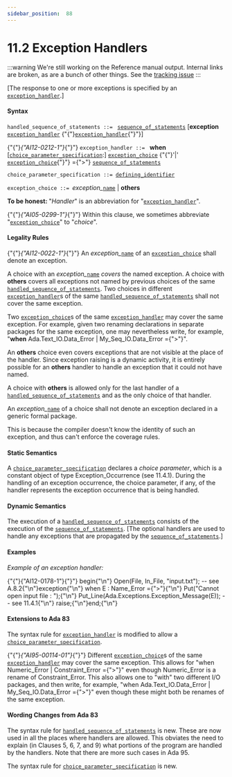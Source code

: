 ---
sidebar_position:  88
---

# 11.2 Exception Handlers

:::warning
We're still working on the Reference manual output.  Internal links are broken,
as are a bunch of other things.
See the [tracking issue](https://github.com/ada-lang-io/ada-lang-io/issues/20)
:::


<p>[The response to one or more exceptions is specified by an <code><a href="../AA-11/AA-11.2#S0305">exception_handler</a></code>.] </p>

#### Syntax

<p><code>handled_sequence_of_statements</code><a id="S0304"></a><code> ::= </code>     <code><a href="../AA-5/AA-5.1#S0166">sequence_of_statements</a></code>  [<strong>exception</strong>     <code><a href="../AA-11/AA-11.2#S0305">exception_handler</a></code>    {"{"}<code><a href="../AA-11/AA-11.2#S0305">exception_handler</a></code>{"}"}]</p>
<p>{"{"}<em>{"AI12-0212-1"}</em>{"}"} <code>exception_handler</code><a id="S0305"></a><code> ::= </code>  <strong>when</strong> [<code><a href="../AA-11/AA-11.2#S0306">choice_parameter_specification</a></code>:] <code><a href="../AA-11/AA-11.2#S0307">exception_choice</a></code> {"{"}'|' <code><a href="../AA-11/AA-11.2#S0307">exception_choice</a></code>{"}"} ={">"}     <code><a href="../AA-5/AA-5.1#S0166">sequence_of_statements</a></code></p>
<p><code>choice_parameter_specification</code><a id="S0306"></a><code> ::= </code><code><a href="../AA-3/AA-3.1#S0022">defining_identifier</a></code></p>
<p><code>exception_choice</code><a id="S0307"></a><code> ::= </code><em>exception_</em><code><a href="../AA-4/AA-4.1#S0091">name</a></code> | <strong>others</strong></p>
<Admonition type="aarm" aarm="note" title="Note: ">
<p><strong>To be honest: </strong>"<em>Handler</em>" is an abbreviation for "<code><a href="../AA-11/AA-11.2#S0305">exception_handler</a></code>".</p></Admonition>

<Admonition type="aarm" aarm="note" title="Note: ">
<p>{"{"}<em>{"AI05-0299-1"}</em>{"}"} Within this clause, we sometimes abbreviate "<code><a href="../AA-11/AA-11.2#S0307">exception_choice</a></code>" to "<em>choice</em>". </p></Admonition>


#### Legality Rules

<p>{"{"}<em>{"AI12-0022-1"}</em>{"}"} An <em>exception_</em><code><a href="../AA-4/AA-4.1#S0091">name</a></code> of an <code><a href="../AA-11/AA-11.2#S0307">exception_choice</a></code> shall denote an exception.</p>
<p>A choice with an <em>exception_</em><code><a href="../AA-4/AA-4.1#S0091">name</a></code> <em>covers</em> the named exception. A choice with <strong>others</strong> covers all exceptions not named by previous choices of the same <code><a href="../AA-11/AA-11.2#S0304">handled_sequence_of_statements</a></code>. Two choices in different <code><a href="../AA-11/AA-11.2#S0305">exception_handler</a></code>s of the same <code><a href="../AA-11/AA-11.2#S0304">handled_sequence_of_statements</a></code> shall not cover the same exception. </p>
<Admonition type="aarm" aarm="ramification" title="Ramification: ">
<p><strong></strong>Two <code><a href="../AA-11/AA-11.2#S0307">exception_choice</a></code>s of the same <code><a href="../AA-11/AA-11.2#S0305">exception_handler</a></code> may cover the same exception. For example, given two renaming declarations in separate packages for the same exception, one may nevertheless write, for example, "<strong>when</strong> Ada.Text_IO.Data_Error | My_Seq_IO.Data_Error ={">"}".</p></Admonition>

<Admonition type="aarm" aarm="note" title="Note: ">
<p>An <strong>others</strong> choice even covers exceptions that are not visible at the place of the handler. Since exception raising is a dynamic activity, it is entirely possible for an <strong>others</strong> handler to handle an exception that it could not have named. </p></Admonition>

<p>A choice with <strong>others</strong> is allowed only for the last handler of a <code><a href="../AA-11/AA-11.2#S0304">handled_sequence_of_statements</a></code> and as the only choice of that handler.</p>
<p>An <em>exception_</em><code><a href="../AA-4/AA-4.1#S0091">name</a></code> of a choice shall not denote an exception declared in a generic formal package. </p>
<Admonition type="aarm" aarm="reason" title="Reason: ">
<p><strong></strong>This is because the compiler doesn't know the identity of such an exception, and thus can't enforce the coverage rules. </p></Admonition>


#### Static Semantics

<p>A <code><a href="../AA-11/AA-11.2#S0306">choice_parameter_specification</a></code> declares a <em>choice parameter</em>, which is a constant object of type Exception_Occurrence (see 11.4.1). During the handling of an exception occurrence, the choice parameter, if any, of the handler represents the exception occurrence that is being handled.</p>

#### Dynamic Semantics

<p>The execution of a <code><a href="../AA-11/AA-11.2#S0304">handled_sequence_of_statements</a></code> consists of the execution of the <code><a href="../AA-5/AA-5.1#S0166">sequence_of_statements</a></code>. [The optional handlers are used to handle any exceptions that are propagated by the <code><a href="../AA-5/AA-5.1#S0166">sequence_of_statements</a></code>.] </p>

#### Examples

<p><em>Example of an exception handler:</em> </p>
<CodeBlock>
{"{"}{"AI12-0178-1"}{"}"} begin{"\n"}   Open(File, In_File, "input.txt");   -- see A.8.2{"\n"}exception{"\n"}   when E : Name_Error ={">"}{"\n"}      Put("Cannot open input file : ");{"\n"}      Put_Line(Ada.Exceptions.Exception_Message(E));  -- see 11.4.1{"\n"}      raise;{"\n"}end;{"\n"}
</CodeBlock>


#### Extensions to Ada 83

<Admonition type="aarm" aarm="note" title="Note: ">
<p>The syntax rule for <code><a href="../AA-11/AA-11.2#S0305">exception_handler</a></code> is modified to allow a <code><a href="../AA-11/AA-11.2#S0306">choice_parameter_specification</a></code>.</p></Admonition>

<Admonition type="aarm" aarm="note" title="Note: ">
<p>{"{"}<em>{"AI95-00114-01"}</em>{"}"} Different <code><a href="../AA-11/AA-11.2#S0307">exception_choice</a></code>s of the same <code><a href="../AA-11/AA-11.2#S0305">exception_handler</a></code> may cover the same exception. This allows for "when Numeric_Error | Constraint_Error ={">"}" even though Numeric_Error is a rename of Constraint_Error. This also allows one to "with" two different I/O packages, and then write, for example, "when Ada.Text_IO.Data_Error | My_Seq_IO.Data_Error ={">"}" even though these might both be renames of the same exception. </p></Admonition>


#### Wording Changes from Ada 83

<Admonition type="aarm" aarm="note" title="Note: ">
<p>The syntax rule for <code><a href="../AA-11/AA-11.2#S0304">handled_sequence_of_statements</a></code> is new. These are now used in all the places where handlers are allowed. This obviates the need to explain (in Clauses 5, 6, 7, and 9) what portions of the program are handled by the handlers. Note that there are more such cases in Ada 95.</p></Admonition>

<Admonition type="aarm" aarm="note" title="Note: ">
<p>The syntax rule for <code><a href="../AA-11/AA-11.2#S0306">choice_parameter_specification</a></code> is new. </p></Admonition>

